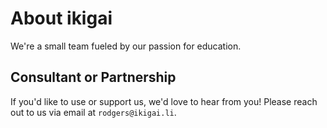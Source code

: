 # About ikigai

We're a small team fueled by our passion for education.

## Consultant or Partnership
If you'd like to use or support us, we'd love to hear from you! Please reach out to us via email at `rodgers@ikigai.li`.
